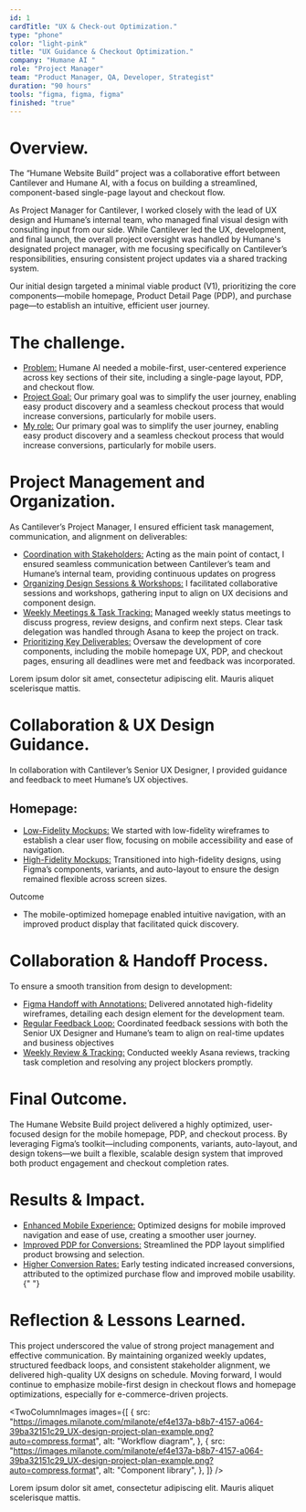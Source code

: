 ```yaml
---
id: 1
cardTitle: "UX & Check-out Optimization."
type: "phone"
color: "light-pink"
title: "UX Guidance & Checkout Optimization."
company: "Humane AI "
role: "Project Manager"
team: "Product Manager, QA, Developer, Strategist"
duration: "90 hours"
tools: "figma, figma, figma"
finished: "true"
---
```

<FullWidthImage
  src="/images/humane-main.png"
  alt="Element Bolt Dashboard Interface"
/>

# Overview.

The “Humane Website Build” project was a collaborative effort between Cantilever and Humane AI, with a focus on building a streamlined, component-based single-page layout and checkout flow.

As Project Manager for Cantilever, I worked closely with the lead of UX design and Humane’s internal team, who managed final visual design with consulting input from our side. While Cantilever led the UX, development, and final launch, the overall project oversight was handled by Humane's designated project manager, with me focusing specifically on Cantilever’s responsibilities, ensuring consistent project updates via a shared tracking system.

Our initial design targeted a minimal viable product (V1), prioritizing the core components—mobile homepage, Product Detail Page (PDP), and purchase page—to establish an intuitive, efficient user journey.

# The challenge.

- <u>Problem:</u> Humane AI needed a mobile-first, user-centered experience across
  key sections of their site, including a single-page layout, PDP, and checkout flow.
- <u>Project Goal:</u> Our primary goal was to simplify the user journey, enabling
  easy product discovery and a seamless checkout process that would increase conversions,
  particularly for mobile users.
- <u>My role:</u> Our primary goal was to simplify the user journey, enabling easy
  product discovery and a seamless checkout process that would increase conversions,
  particularly for mobile users.

# Project Management and Organization.

As Cantilever’s Project Manager, I ensured efficient task management, communication, and alignment on deliverables:

- <u>Coordination with Stakeholders:</u> Acting as the main point of contact, I ensured
  seamless communication between Cantilever’s team and Humane’s internal team, providing
  continuous updates on progress
- <u>Organizing Design Sessions & Workshops:</u> I facilitated collaborative sessions
  and workshops, gathering input to align on UX decisions and component design.
- <u>Weekly Meetings & Task Tracking:</u> Managed weekly status meetings to discuss
  progress, review designs, and confirm next steps. Clear task delegation was handled
  through Asana to keep the project on track.
- <u>Prioritizing Key Deliverables:</u> Oversaw the development of core components,
  including the mobile homepage UX, PDP, and checkout pages, ensuring all deadlines
  were met and feedback was incorporated.

<FullWidthImage
  src="/images/humane-main.png"
  alt="Element Bolt Dashboard Interface"
/>
<Caption>
  Lorem ipsum dolor sit amet, consectetur adipiscing elit. Mauris aliquet
  scelerisque mattis.
</Caption>

# Collaboration & UX Design Guidance.

In collaboration with Cantilever’s Senior UX Designer, I provided guidance and feedback to meet Humane’s UX objectives.

## Homepage:

- <u>Low-Fidelity Mockups:</u> We started with low-fidelity wireframes to establish
  a clear user flow, focusing on mobile accessibility and ease of navigation.
- <u>High-Fidelity Mockups:</u> Transitioned into high-fidelity designs, using Figma’s
  components, variants, and auto-layout to ensure the design remained flexible across
  screen sizes.

Outcome

- The mobile-optimized homepage enabled intuitive navigation, with an improved product display that facilitated quick discovery.

# Collaboration & Handoff Process.

To ensure a smooth transition from design to development:

- <u>Figma Handoff with Annotations:</u> Delivered annotated high-fidelity wireframes,
  detailing each design element for the development team.
- <u>Regular Feedback Loop:</u> Coordinated feedback sessions with both the Senior
  UX Designer and Humane’s team to align on real-time updates and business objectives
- <u>Weekly Review & Tracking:</u> Conducted weekly Asana reviews, tracking task
  completion and resolving any project blockers promptly.

# Final Outcome.

The Humane Website Build project delivered a highly optimized, user-focused design for the mobile homepage, PDP, and checkout process. By leveraging Figma’s toolkit—including components, variants, auto-layout, and design tokens—we built a flexible, scalable design system that improved both product engagement and checkout completion rates.

# Results & Impact.

- <u>Enhanced Mobile Experience:</u> Optimized designs for mobile improved navigation
  and ease of use, creating a smoother user journey.
- <u>Improved PDP for Conversions:</u> Streamlined the PDP layout simplified product
  browsing and selection.
- <u>Higher Conversion Rates:</u> Early testing indicated increased conversions,
  attributed to the optimized purchase flow and improved mobile usability.{" "}

# Reflection & Lessons Learned.

This project underscored the value of strong project management and effective communication. By maintaining organized weekly updates, structured feedback loops, and consistent stakeholder alignment, we delivered high-quality UX designs on schedule. Moving forward, I would continue to emphasize mobile-first design in checkout flows and homepage optimizations, especially for e-commerce-driven projects.

<TwoColumnImages
  images={[
    {
      src: "https://images.milanote.com/milanote/ef4e137a-b8b7-4157-a064-39ba32151c29_UX-design-project-plan-example.png?auto=compress,format",
      alt: "Workflow diagram",
    },
    {
      src: "https://images.milanote.com/milanote/ef4e137a-b8b7-4157-a064-39ba32151c29_UX-design-project-plan-example.png?auto=compress,format",
      alt: "Component library",
    },
  ]}
/>
<Caption>
  Lorem ipsum dolor sit amet, consectetur adipiscing elit. Mauris aliquet
  scelerisque mattis.
</Caption>
